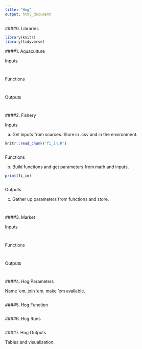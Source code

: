 ```yaml
---
title: "Hog"
output: html_document
---
```


####0. Libraries

```r

library(knitr)
library(tidyverse)

```

####1. Aquaculture

Inputs

```r

```

```r

```

Functions

```r

```

```r

```

Outputs

```r

```

```r

```

####2. Fishery

Inputs

a. Get inputs from sources. Store in .csv and in the environment.

```r

knitr::read_chunk('fi_in.R')

```

```r
```

Functions

b. Build functions and get parameters from math and inputs. 

```r

print(fi_in)

```

```r

```

Outputs

c. Gather up parameters from functions and store.

```r

```

```r

```

####3. Market

Inputs

```r

```

```r

```

Functions

```r

```

```r

```

Outputs

```r

```

```r

```

####4. Hog Parameters

Name 'em, join 'em, make 'em available.

```r

```

####5. Hog Function

```r

```

####6. Hog Runs

```r

```

####7. Hog Outputs

Tables and visualization.

```r

```

```r

```


